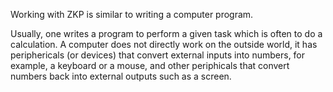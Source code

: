
Working with ZKP is similar to writing a computer program.

Usually, one writes a program to perform a given task
which is often to do a calculation. A computer does not
directly work on the outside world, it has periphericals
(or devices) that convert external inputs into numbers,
for example, a keyboard or a mouse, and other periphicals
that convert numbers back into external outputs such as
a screen.
